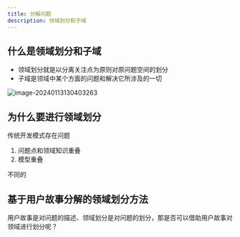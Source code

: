 ```yaml
---
title: 分解问题
description: 领域划分和子域
---
```

## 什么是领域划分和子域
* 领域划分就是以分离关注点为原则对原问题空间的划分
* 子域是领域中某个方面的问题和解决它所涉及的一切

![image-20240113130403263](C:\Users\wangkaiqi\AppData\Roaming\Typora\typora-user-images\image-20240113130403263.png)

## 为什么要进行领域划分

传统开发模式存在问题

1. 问题点和领域知识重叠
2. 模型重叠

不同的

## 基于用户故事分解的领域划分方法

用户故事是对问题的描述、领域划分是对问题的划分，那是否可以借助用户故事对领域进行划分呢？



